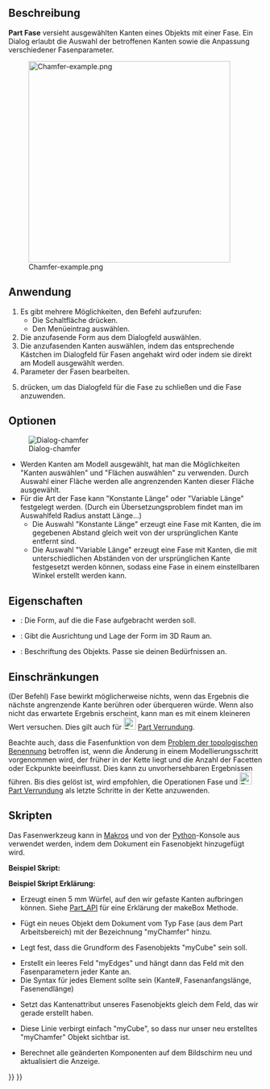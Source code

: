 <languages/>

{{Docnav/de
|[[Part_Fillet/de|Verrundung]]
|[[Part_MakeFace/de|FlächeAusLinienzügen]]
|[[Part_Workbench/de|Part]]
|IconL=Part_Fillet.svg
|IconR=Part_MakeFace.svg
|IconC=Workbench_Part.svg
}}

{{GuiCommand/de
|Name=Part Chamfer
|Name/de=Part Fase
|MenuLocation=Part → Anfasen...
|Workbenches=[[Part_Workbench/de|Part]]
|SeeAlso=[[Part_Fillet/de|Part Verrundung]]
}}

<span id="Description"></span>
==Beschreibung==

'''Part Fase''' versieht ausgewählten Kanten eines Objekts mit einer Fase. Ein Dialog erlaubt die Auswahl der betroffenen Kanten sowie die Anpassung verschiedener Fasenparameter.

[[Image:Chamfer-example.png|400px]]
<div lang="en" dir="ltr" class="mw-content-ltr">
{{Caption|Plate with chamfered corners}}
</div>

<span id="Usage"></span>
==Anwendung== 

<div class="mw-translate-fuzzy">
# Es gibt mehrere Möglichkeiten, den Befehl aufzurufen:
#* Die Schaltfläche {{Button|[[Image:Part_Chamfer.svg|16px]] Abschrägung...}} drücken.
#* Den Menüeintrag {{MenuCommand|Part → Abschrägung...}} auswählen.
# Die anzufasende Form aus dem Dialogfeld auswählen.
# Die anzufasenden Kanten auswählen, indem das entsprechende Kästchen im Dialogfeld für Fasen angehakt wird oder indem sie direkt am Modell ausgewählt werden. 
# Parameter der Fasen bearbeiten.
# {{Button|OK}} drücken, um das Dialogfeld für die Fase zu schließen und die Fase anzuwenden.
</div>

<span id="Options"></span>
==Optionen==

[[Image:Dialog-chamfer.png|Dialog-chamfer]]
* Werden Kanten am Modell ausgewählt, hat man die Möglichkeiten "Kanten auswählen" und "Flächen auswählen" zu verwenden. Durch Auswahl einer Fläche werden alle angrenzenden Kanten dieser Fläche ausgewählt.
* Für die Art der Fase kann "Konstante Länge" oder "Variable Länge" festgelegt werden. (Durch ein Übersetzungsproblem findet man im Auswahlfeld Radius anstatt Länge...)
** Die Auswahl "Konstante Länge" erzeugt eine Fase mit Kanten, die im gegebenen Abstand gleich weit von der ursprünglichen Kante entfernt sind.
** Die Auswahl "Variable Länge" erzeugt eine Fase mit Kanten, die mit unterschiedlichen Abständen von der ursprünglichen Kante festgesetzt werden können, sodass eine Fase in einem einstellbaren Winkel erstellt werden kann.

<span id="Properties"></span>
==Eigenschaften==

{{Properties_Title/de|Basis}}

*{{PropertyData/de|Basis}}: Die Form, auf die die Fase aufgebracht werden soll.
*{{PropertyData/de|Placement}}: Gibt die Ausrichtung und Lage der Form im 3D Raum an. 
*{{PropertyData/de|Kennzeichen}}: Beschriftung des Objekts. Passe sie deinen Bedürfnissen an.
{{clear}}

<span id="Limitations"></span>
==Einschränkungen==

(Der Befehl) Fase bewirkt möglicherweise nichts, wenn das Ergebnis die nächste angrenzende Kante berühren oder überqueren würde. Wenn also nicht das erwartete Ergebnis erscheint, kann man es mit einem kleineren Wert versuchen. Dies gilt auch für [[Image:Part_Fillet.svg|24px]] [[Part_Fillet/de|Part Verrundung]].

Beachte auch, dass die Fasenfunktion von dem [[Topological_naming_problem/de|Problem der topologischen Benennung]] betroffen ist, wenn die Änderung in einem Modellierungsschritt vorgenommen wird, der früher in der Kette liegt und die Anzahl der Facetten oder Eckpunkte beeinflusst. Dies kann zu unvorhersehbaren Ergebnissen führen. Bis dies gelöst ist, wird empfohlen, die Operationen Fase und [[Image:Part_Fillet.svg|24px]] [[Part_Fillet/de|Part Verrundung]] als letzte Schritte in der Kette anzuwenden.

<span id="Scripting"></span>
==Skripten==

Das Fasenwerkzeug kann in [[Macros/de|Makros]] und von der [[Python/de|Python]]-Konsole aus verwendet werden, indem dem Dokument ein Fasenobjekt hinzugefügt wird.

'''Beispiel Skript:'''

{{Code|code=
import Part
cube = FreeCAD.ActiveDocument.addObject("Part::Feature", "myCube")
cube.Shape = Part.makeBox(5, 5, 5)
chmfr = FreeCAD.ActiveDocument.addObject("Part::Chamfer", "myChamfer")
chmfr.Base = FreeCAD.ActiveDocument.myCube
myEdges = []
myEdges.append((1, 1.5, 1.25)) # (edge number, chamfer start length, chamfer end length)
myEdges.append((2, 1.5, 1.25))
myEdges.append((3, 1.5, 1.25))
myEdges.append((4, 1.5, 1.25))
myEdges.append((5, 1.5, 1.25))
myEdges.append((6, 1.5, 1.25))
myEdges.append((7, 1.5, 1.25))
myEdges.append((8, 1.5, 1.25))
myEdges.append((9, 1.5, 1.25))
myEdges.append((10, 1.5, 1.25))
myEdges.append((11, 1.5, 1.25))
myEdges.append((12, 1.5, 1.25))
chmfr.Edges = myEdges
FreeCADGui.ActiveDocument.myCube.Visibility = False
FreeCAD.ActiveDocument.recompute()
}}

'''Beispiel Skript Erklärung:'''

{{Code|code=
import Part
cube = FreeCAD.ActiveDocument.addObject("Part::Feature", "myCube")
cube.Shape = Part.makeBox(5, 5, 5)
}}

*Erzeugt einen 5 mm Würfel, auf den wir gefaste Kanten aufbringen können. Siehe [[Part_API/de|Part_API]] für eine Erklärung der makeBox Methode.

{{Code|code=
chmfr = FreeCAD.ActiveDocument.addObject("Part::Chamfer", "myChamfer")
}}

*Fügt ein neues Objekt dem Dokument vom Typ Fase (aus dem Part Arbeitsbereich) mit der Bezeichnung "myChamfer" hinzu.

{{Code|code=
chmfr.Base = FreeCAD.ActiveDocument.myCube
}}

*Legt fest, dass die Grundform des Fasenobjekts "myCube" sein soll.

{{Code|code=
myEdges = []
myEdges.append((1, 1.5, 1.25)) # (edge number, chamfer start length, chamfer end length)
myEdges.append((2, 1.5, 1.25))
myEdges.append((3, 1.5, 1.25))
myEdges.append((4, 1.5, 1.25))
myEdges.append((5, 1.5, 1.25))
myEdges.append((6, 1.5, 1.25))
myEdges.append((7, 1.5, 1.25))
myEdges.append((8, 1.5, 1.25))
myEdges.append((9, 1.5, 1.25))
myEdges.append((10, 1.5, 1.25))
myEdges.append((11, 1.5, 1.25))
myEdges.append((12, 1.5, 1.25))
}}

*Erstellt ein leeres Feld "myEdges" und hängt dann das Feld mit den Fasenparametern jeder Kante an.
*Die Syntax für jedes Element sollte sein (Kante#, Fasenanfangslänge, Fasenendlänge)

{{Code|code=
chmfr.Edges = myEdges
}}
*Setzt das Kantenattribut unseres Fasenobjekts gleich dem Feld, das wir gerade erstellt haben.

{{Code|code=
FreeCADGui.ActiveDocument.myCube.Visibility = False
}}

*Diese Linie verbirgt einfach "myCube", so dass nur unser neu erstelltes "myChamfer" Objekt sichtbar ist.

{{Code|code=
FreeCAD.ActiveDocument.recompute()
}}

* Berechnet alle geänderten Komponenten auf dem Bildschirm neu und aktualisiert die Anzeige.


{{Docnav/de
|[[Part_Fillet/de|Verrundung]]
|[[Part_MakeFace/de|FlächeAusLinienzügen]]
|[[Part_Workbench/de|Part]]
|IconL=Part_Fillet.svg
|IconR=Part_MakeFace.svg
|IconC=Workbench_Part.svg
}}

{{Part Tools navi{{#translation:}}}}
{{Userdocnavi{{#translation:}}}}